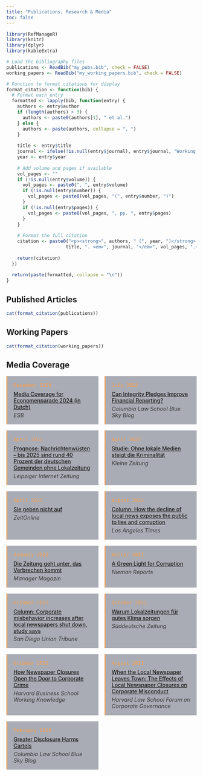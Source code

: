 ```yaml
---
title: "Publications, Research & Media"
toc: false
---
```


<!-- ## Journal Publications -->

```r
library(RefManageR)
library(knitr)
library(dplyr)
library(kableExtra)

# Load the bibliography files
publications <- ReadBib("my_pubs.bib", check = FALSE)
working_papers <- ReadBib("my_working_papers.bib", check = FALSE)

# Function to format citations for display
format_citation <- function(bib) {
  # Format each entry
  formatted <- lapply(bib, function(entry) {
    authors <- entry$author
    if (length(authors) > 3) {
      authors <- paste0(authors[1], " et al.")
    } else {
      authors <- paste(authors, collapse = ", ")
    }
    
    title <- entry$title
    journal <- ifelse(!is.null(entry$journal), entry$journal, "Working Paper")
    year <- entry$year
    
    # Add volume and pages if available
    vol_pages <- ""
    if (!is.null(entry$volume)) {
      vol_pages <- paste0(", ", entry$volume)
      if (!is.null(entry$number)) {
        vol_pages <- paste0(vol_pages, "(", entry$number, ")")
      }
      if (!is.null(entry$pages)) {
        vol_pages <- paste0(vol_pages, ", pp. ", entry$pages)
      }
    }
    
    # Format the full citation
    citation <- paste0("<p><strong>", authors, " (", year, ")</strong>. ", 
                      title, ". <em>", journal, "</em>", vol_pages, ".</p>")
    
    return(citation)
  })
  
  return(paste(formatted, collapse = "\n"))
}
```

## Published Articles

::: {.research-papers}


```r
cat(format_citation(publications))
```

:::



## Working Papers

::: {.research-papers}

```r
cat(format_citation(working_papers))
```

:::


## Media Coverage

::: {.media-coverage}

<div class="media-item">
<div class="media-date">December 2024</div>
<div class="media-title"><a href="https://esb.nu/economenparade-2024/">Media Coverage for Economenparade 2024 (in Dutch)</a></div>
<div class="media-source"><em>ESB</em></div>
</div>

<div class="media-item">
<div class="media-date">July 2023</div>
<div class="media-title"><a href="https://clsbluesky.law.columbia.edu/2023/07/12/can-integrity-pledges-improve-financial-reporting/">Can Integrity Pledges Improve Financial Reporting?</a></div>
<div class="media-source"><em>Columbia Law School Blue Sky Blog</em></div>
</div>

<div class="media-item">
<div class="media-date">April 2023</div>
<div class="media-title"><a href="https://www.l-iz.de/bildung/medien/2023/04/prognose-nachrichtenwusten-bis-2025-sind-rund-40-prozent-ohne-lokalzeitung-524584">Prognose: Nachrichtenwüsten – bis 2025 sind rund 40 Prozent der deutschen Gemeinden ohne Lokalzeitung</a></div>
<div class="media-source"><em>Leipziger Internet Zeitung</em></div>
</div>

<div class="media-item">
<div class="media-date">April 2023</div>
<div class="media-title"><a href="https://www.kleinezeitung.at/kultur/medien/6120796/Ergebnisse-von-USForschern_Studie_Ohne-lokale-Medien-steigt-die">Studie: Ohne lokale Medien steigt die Kriminalität</a></div>
<div class="media-source"><em>Kleine Zeitung</em></div>
</div>

<div class="media-item">
<div class="media-date">April 2022</div>
<div class="media-title"><a href="https://www.zeit.de/2022/16/lokaljournalismus-rueckgang-zeitung-schliessung">Sie geben nicht auf</a></div>
<div class="media-source"><em>ZeitOnline</em></div>
</div>

<div class="media-item">
<div class="media-date">August 2022</div>
<div class="media-title"><a href="https://www.latimes.com/business/story/2022-08-29/decline-of-local-news?consumer=googlenews">Column: How the decline of local news exposes the public to lies and corruption</a></div>
<div class="media-source"><em>Los Angeles Times</em></div>
</div>

<div class="media-item">
<div class="media-date">January 2022</div>
<div class="media-title"><a href="https://www.manager-magazin.de/harvard/management/kriminalitaet-von-managern-die-fehlende-kontrolle-der-presse-a-f22d69e5-0002-0001-0000-000185432237">Die Zeitung geht unter, das Verbrechen kommt</a></div>
<div class="media-source"><em>Manager Magazin</em></div>
</div>

<div class="media-item">
<div class="media-date">Winter 2021</div>
<div class="media-title"><a href="https://niemanreports.org/articles/a-green-light-for-corruption/">A Green Light for Corruption</a></div>
<div class="media-source"><em>Nieman Reports</em></div>
</div>

<div class="media-item">
<div class="media-date">October 2021</div>
<div class="media-title"><a href="https://www.sandiegouniontribune.com/columnists/story/2021-10-22/column-study-says-corporate-misbehavior-increases-after-local-newspapers-shut-down">Column: Corporate misbehavior increases after local newspapers shut down, study says</a></div>
<div class="media-source"><em>San Diego Union Tribune</em></div>
</div>

<div class="media-item">
<div class="media-date">October 2021</div>
<div class="media-title"><a href="https://www.sueddeutsche.de/wirtschaft/lokalzeitungen-umweltkriminalitaet-studie-1.5444839">Warum Lokalzeitungen für gutes Klima sorgen</a></div>
<div class="media-source"><em>Süddeutsche Zeitung</em></div>
</div>

<div class="media-item">
<div class="media-date">October 2021</div>
<div class="media-title"><a href="https://hbswk.hbs.edu/item/how-newspaper-closures-open-the-door-to-corporate-crime">How Newspaper Closures Open the Door to Corporate Crime</a></div>
<div class="media-source"><em>Harvard Business School Working Knowledge</em></div>
</div>

<div class="media-item">
<div class="media-date">August 2021</div>
<div class="media-title"><a href="https://corpgov.law.harvard.edu/2021/08/25/when-the-local-newspaper-leaves-town-the-effects-of-local-newspaper-closures-on-corporate-misconduct/">When the Local Newspaper Leaves Town: The Effects of Local Newspaper Closures on Corporate Misconduct</a></div>
<div class="media-source"><em>Harvard Law School Forum on Corporate Governance</em></div>
</div>

<div class="media-item">
<div class="media-date">February 2015</div>
<div class="media-title"><a href="https://clsbluesky.law.columbia.edu/2015/02/04/greater-disclosure-harms-cartels/">Greater Disclosure Harms Cartels</a></div>
<div class="media-source"><em>Columbia Law School Blue Sky Blog</em></div>
</div>
:::

```{=html}
<style>
/* Publications and media coverage styling */
.research-papers p {
  margin-bottom: 1.5rem;
  border-left: 3px solid rgba(255, 158, 69, 0.7);
  padding-left: 1rem;
  background: rgba(44, 51, 71, 0.4);
  padding: 1rem;
}

.media-coverage {
  display: grid;
  grid-template-columns: 1fr;
  gap: 1rem;
}

@media (min-width: 768px) {
  .media-coverage {
    grid-template-columns: repeat(2, 1fr);
  }
}

.media-item {
  border-left: 3px solid rgba(255, 158, 69, 0.7);
  padding: 1rem;
  background: rgba(44, 51, 71, 0.4);
  transition: transform 0.3s ease, box-shadow 0.3s ease;
}

.media-item:hover {
  transform: translateY(-3px);
  box-shadow: 0 5px 15px rgba(0, 0, 0, 0.1);
  background: rgba(44, 51, 71, 0.6);
}

.media-date {
  font-family: "Space Mono", monospace;
  font-size: 0.8rem;
  color: #ff9e45;
  margin-bottom: 0.5rem;
}

.media-title {
  font-weight: 500;
  margin-bottom: 0.3rem;
}

.media-source {
  font-size: 0.9rem;
  opacity: 0.8;
}
</style>
```
